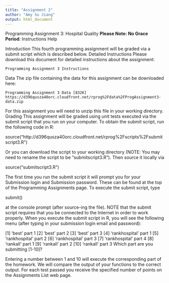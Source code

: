 ```yaml
---
title: "Assignment 2"
author: "Amy Su Jiang"
output: html_document
---
```


Programming Assignment 3: Hospital Quality **Please Note: No Grace Period**: Instructions Help

Introduction
This fourth programming assignment will be graded via a submit script which is described below.
Detailed Instructions
Please download this document for detailed instructions about the assignment:

    Programming Assignment 3 Instructions

Data
The zip file containing the data for this assignment can be downloaded here:

    Programming Assignment 3 Data [832K] https://d396qusza40orc.cloudfront.net/rprog%2Fdata%2FProgAssignment3-data.zip

For this assignment you will need to unzip this file in your working directory.
Grading
This assignment will be graded using unit tests executed via the submit script that you run on your computer. To obtain the submit script, run the following code in R:

source("http://d396qusza40orc.cloudfront.net/rprog%2Fscripts%2Fsubmitscript3.R")

Or you can download the script to your working directory (NOTE: You may need to rename the script to be "submitscript3.R"). Then source it locally via

source("submitscript3.R")

The first time you run the submit script it will prompt you for your Submission login and Submission password. These can be found at the top of the Programming Assignments page. To execute the submit script, type

submit()

at the console prompt (after source-ing the file). NOTE that the submit script requires that you be connected to the Internet in order to work properly. When you execute the submit script in R, you will see the following menu (after typing in your submission login email and password):

[1] 'best' part 1
[2] 'best' part 2
[3] 'best' part 3
[4] 'rankhospital' part 1
[5] 'rankhospital' part 2
[6] 'rankhospital' part 3
[7] 'rankhospital' part 4
[8] 'rankall' part 1
[9] 'rankall' part 2
[10] 'rankall' part 3
Which part are you submitting [1-10]? 

Entering a number between 1 and 10 will execute the corresponding part of the homework. We will compare the output of your functions to the correct output. For each test passed you receive the specified number of points on the Assignments List web page. 